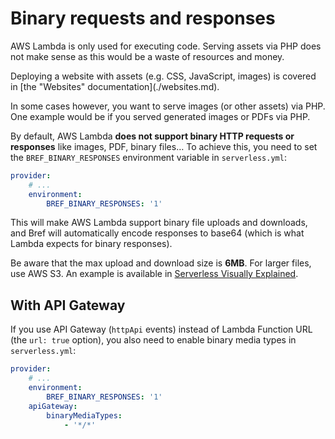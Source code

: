 
# Binary requests and responses

AWS Lambda is only used for executing code. Serving assets via PHP does not make sense as this would be a waste of resources and money.

<Callout>
    Deploying a website with assets (e.g. CSS, JavaScript, images) is covered in [the "Websites" documentation](./websites.md).
</Callout>

In some cases however, you want to serve images (or other assets) via PHP. One example would be if you served generated images or PDFs via PHP.

By default, AWS Lambda **does not support binary HTTP requests or responses** like images, PDF, binary files… To achieve this, you need to set the `BREF_BINARY_RESPONSES` environment variable in `serverless.yml`:

```yml filename="serverless.yml" {3-4}
provider:
    # ...
    environment:
        BREF_BINARY_RESPONSES: '1'
```

This will make AWS Lambda support binary file uploads and downloads, and Bref will automatically encode responses to base64 (which is what Lambda expects for binary responses).

Be aware that the max upload and download size is **6MB**. For larger files, use AWS S3. An example is available in [Serverless Visually Explained](https://serverless-visually-explained.com/).

## With API Gateway

If you use API Gateway (`httpApi` events) instead of Lambda Function URL (the `url: true` option), you also need to enable binary media types in `serverless.yml`:

```yml filename="serverless.yml" {5-7}
provider:
    # ...
    environment:
        BREF_BINARY_RESPONSES: '1'
    apiGateway:
        binaryMediaTypes:
            - '*/*'
```
